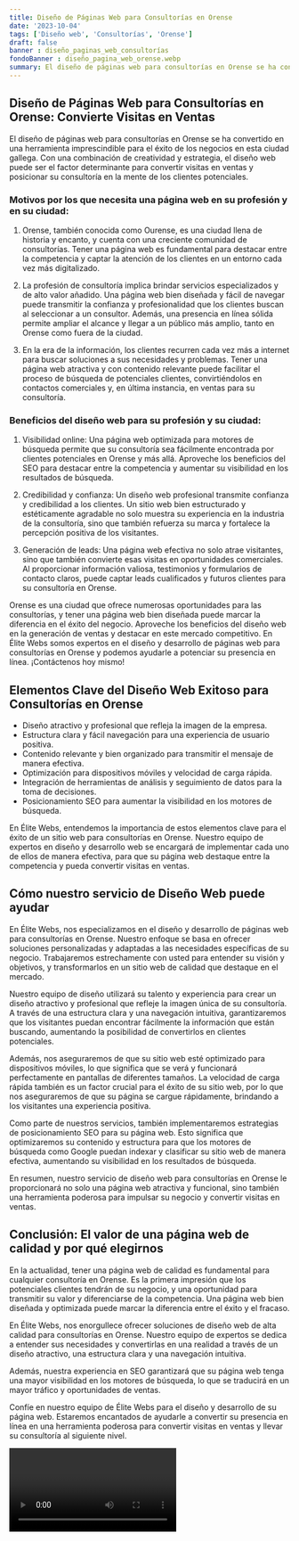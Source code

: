 ```yaml
---
title: Diseño de Páginas Web para Consultorías en Orense
date: '2023-10-04'
tags: ['Diseño web', 'Consultorías', 'Orense']
draft: false
banner : diseño_paginas_web_consultorías
fondoBanner : diseño_pagina_web_orense.webp
summary: El diseño de páginas web para consultorías en Orense se ha convertido en una herramienta imprescindible para el éxito de los negocios en esta ciudad gallega. Con una combinación de creatividad y estrategia, el diseño web puede ser el factor determinante para convertir visitas en ventas y posicionar su consultoría en la mente de los clientes potenciales.
---
```


## Diseño de Páginas Web para Consultorías en Orense: Convierte Visitas en Ventas

El diseño de páginas web para consultorías en Orense se ha convertido en una herramienta imprescindible para el éxito de los negocios en esta ciudad gallega. Con una combinación de creatividad y estrategia, el diseño web puede ser el factor determinante para convertir visitas en ventas y posicionar su consultoría en la mente de los clientes potenciales.

### Motivos por los que necesita una página web en su profesión y en su ciudad:

1. Orense, también conocida como Ourense, es una ciudad llena de historia y encanto, y cuenta con una creciente comunidad de consultorías. Tener una página web es fundamental para destacar entre la competencia y captar la atención de los clientes en un entorno cada vez más digitalizado.

2. La profesión de consultoría implica brindar servicios especializados y de alto valor añadido. Una página web bien diseñada y fácil de navegar puede transmitir la confianza y profesionalidad que los clientes buscan al seleccionar a un consultor. Además, una presencia en línea sólida permite ampliar el alcance y llegar a un público más amplio, tanto en Orense como fuera de la ciudad.

3. En la era de la información, los clientes recurren cada vez más a internet para buscar soluciones a sus necesidades y problemas. Tener una página web atractiva y con contenido relevante puede facilitar el proceso de búsqueda de potenciales clientes, convirtiéndolos en contactos comerciales y, en última instancia, en ventas para su consultoría.

### Beneficios del diseño web para su profesión y su ciudad:

1. Visibilidad online: Una página web optimizada para motores de búsqueda permite que su consultoría sea fácilmente encontrada por clientes potenciales en Orense y más allá. Aproveche los beneficios del SEO para destacar entre la competencia y aumentar su visibilidad en los resultados de búsqueda.

2. Credibilidad y confianza: Un diseño web profesional transmite confianza y credibilidad a los clientes. Un sitio web bien estructurado y estéticamente agradable no solo muestra su experiencia en la industria de la consultoría, sino que también refuerza su marca y fortalece la percepción positiva de los visitantes.

3. Generación de leads: Una página web efectiva no solo atrae visitantes, sino que también convierte esas visitas en oportunidades comerciales. Al proporcionar información valiosa, testimonios y formularios de contacto claros, puede captar leads cualificados y futuros clientes para su consultoría en Orense.

Orense es una ciudad que ofrece numerosas oportunidades para las consultorías, y tener una página web bien diseñada puede marcar la diferencia en el éxito del negocio. Aproveche los beneficios del diseño web en la generación de ventas y destacar en este mercado competitivo. En Élite Webs somos expertos en el diseño y desarrollo de páginas web para consultorías en Orense y podemos ayudarle a potenciar su presencia en línea. ¡Contáctenos hoy mismo!

<GifSeo />

<Cta />

## Elementos Clave del Diseño Web Exitoso para Consultorías en Orense

- Diseño atractivo y profesional que refleja la imagen de la empresa.
- Estructura clara y fácil navegación para una experiencia de usuario positiva.
- Contenido relevante y bien organizado para transmitir el mensaje de manera efectiva.
- Optimización para dispositivos móviles y velocidad de carga rápida.
- Integración de herramientas de análisis y seguimiento de datos para la toma de decisiones.
- Posicionamiento SEO para aumentar la visibilidad en los motores de búsqueda.

En Élite Webs, entendemos la importancia de estos elementos clave para el éxito de un sitio web para consultorías en Orense. Nuestro equipo de expertos en diseño y desarrollo web se encargará de implementar cada uno de ellos de manera efectiva, para que su página web destaque entre la competencia y pueda convertir visitas en ventas.

## Cómo nuestro servicio de Diseño Web puede ayudar

En Élite Webs, nos especializamos en el diseño y desarrollo de páginas web para consultorías en Orense. Nuestro enfoque se basa en ofrecer soluciones personalizadas y adaptadas a las necesidades específicas de su negocio. Trabajaremos estrechamente con usted para entender su visión y objetivos, y transformarlos en un sitio web de calidad que destaque en el mercado.

Nuestro equipo de diseño utilizará su talento y experiencia para crear un diseño atractivo y profesional que refleje la imagen única de su consultoría. A través de una estructura clara y una navegación intuitiva, garantizaremos que los visitantes puedan encontrar fácilmente la información que están buscando, aumentando la posibilidad de convertirlos en clientes potenciales.

Además, nos aseguraremos de que su sitio web esté optimizado para dispositivos móviles, lo que significa que se verá y funcionará perfectamente en pantallas de diferentes tamaños. La velocidad de carga rápida también es un factor crucial para el éxito de su sitio web, por lo que nos aseguraremos de que su página se cargue rápidamente, brindando a los visitantes una experiencia positiva.

Como parte de nuestros servicios, también implementaremos estrategias de posicionamiento SEO para su página web. Esto significa que optimizaremos su contenido y estructura para que los motores de búsqueda como Google puedan indexar y clasificar su sitio web de manera efectiva, aumentando su visibilidad en los resultados de búsqueda.

En resumen, nuestro servicio de diseño web para consultorías en Orense le proporcionará no solo una página web atractiva y funcional, sino también una herramienta poderosa para impulsar su negocio y convertir visitas en ventas.

## Conclusión: El valor de una página web de calidad y por qué elegirnos

En la actualidad, tener una página web de calidad es fundamental para cualquier consultoría en Orense. Es la primera impresión que los potenciales clientes tendrán de su negocio, y una oportunidad para transmitir su valor y diferenciarse de la competencia. Una página web bien diseñada y optimizada puede marcar la diferencia entre el éxito y el fracaso.

En Élite Webs, nos enorgullece ofrecer soluciones de diseño web de alta calidad para consultorías en Orense. Nuestro equipo de expertos se dedica a entender sus necesidades y convertirlas en una realidad a través de un diseño atractivo, una estructura clara y una navegación intuitiva.

Además, nuestra experiencia en SEO garantizará que su página web tenga una mayor visibilidad en los motores de búsqueda, lo que se traducirá en un mayor tráfico y oportunidades de ventas.

Confíe en nuestro equipo de Élite Webs para el diseño y desarrollo de su página web. Estaremos encantados de ayudarle a convertir su presencia en línea en una herramienta poderosa para convertir visitas en ventas y llevar su consultoría al siguiente nivel.

<Video />

<CtaBot job='Consultorías' city='Orense'/>

<Gmaps query='Orense+españa+maps' />